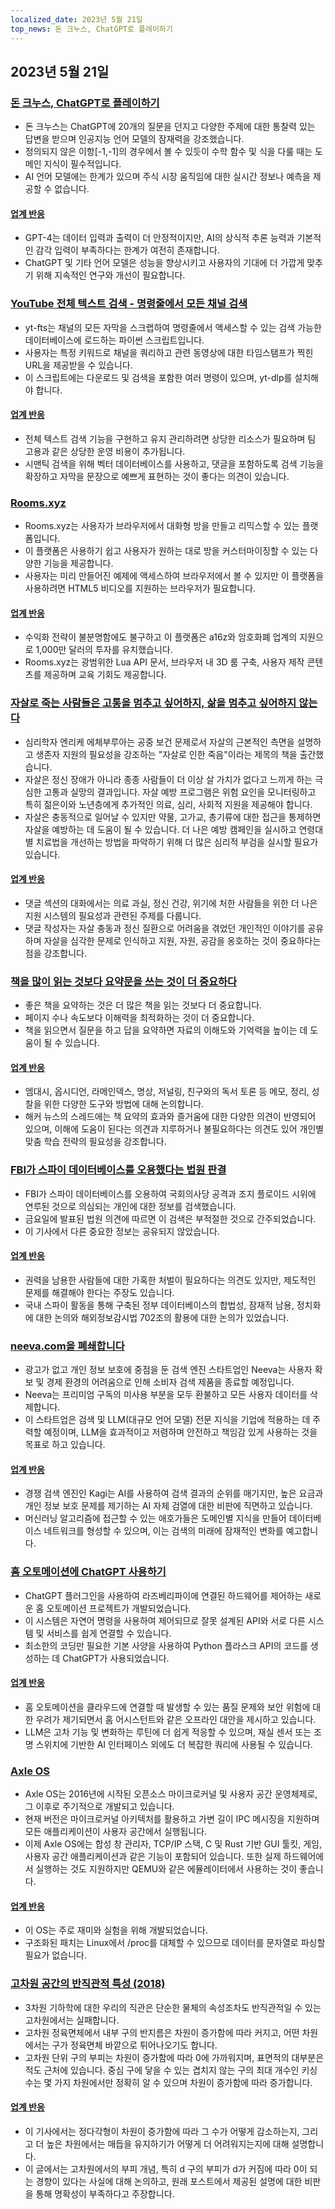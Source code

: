 ```yaml
---
localized_date: 2023년 5월 21일
top_news: 돈 크누스, ChatGPT로 플레이하기
---
```




<CallToAction />

<Steps>

## 2023년 5월 21일

### [돈 크누스, ChatGPT로 플레이하기](https://cs.stanford.edu/~knuth/chatGPT20.txt)

- 돈 크누스는 ChatGPT에 20개의 질문을 던지고 다양한 주제에 대한 통찰력 있는 답변을 받으며 인공지능 언어 모델의 잠재력을 강조했습니다.
- 정의되지 않은 이항[-1,-1]의 경우에서 볼 수 있듯이 수학 함수 및 식을 다룰 때는 도메인 지식이 필수적입니다.
- AI 언어 모델에는 한계가 있으며 주식 시장 움직임에 대한 실시간 정보나 예측을 제공할 수 없습니다.

#### [업계 반응](http://news.ycombinator.com/item?id=36012360)

- GPT-4는 데이터 입력과 출력이 더 안정적이지만, AI의 상식적 추론 능력과 기본적인 감각 입력이 부족하다는 한계가 여전히 존재합니다.
- ChatGPT 및 기타 언어 모델은 성능을 향상시키고 사용자의 기대에 더 가깝게 맞추기 위해 지속적인 연구와 개선이 필요합니다.

### [YouTube 전체 텍스트 검색 - 명령줄에서 모든 채널 검색](https://github.com/NotJoeMartinez/yt-fts)

- yt-fts는 채널의 모든 자막을 스크랩하여 명령줄에서 액세스할 수 있는 검색 가능한 데이터베이스에 로드하는 파이썬 스크립트입니다.
- 사용자는 특정 키워드로 채널을 쿼리하고 관련 동영상에 대한 타임스탬프가 찍힌 URL을 제공받을 수 있습니다.
- 이 스크립트에는 다운로드 및 검색을 포함한 여러 명령이 있으며, yt-dlp를 설치해야 합니다.

#### [업계 반응](http://news.ycombinator.com/item?id=36009774)

- 전체 텍스트 검색 기능을 구현하고 유지 관리하려면 상당한 리소스가 필요하며 팀 고용과 같은 상당한 운영 비용이 추가됩니다.
- 시맨틱 검색을 위해 벡터 데이터베이스를 사용하고, 댓글을 포함하도록 검색 기능을 확장하고 자막을 문장으로 예쁘게 표현하는 것이 좋다는 의견이 있습니다.

### [Rooms.xyz](https://rooms.xyz/)

- Rooms.xyz는 사용자가 브라우저에서 대화형 방을 만들고 리믹스할 수 있는 플랫폼입니다.
- 이 플랫폼은 사용하기 쉽고 사용자가 원하는 대로 방을 커스터마이징할 수 있는 다양한 기능을 제공합니다.
- 사용자는 미리 만들어진 예제에 액세스하여 브라우저에서 볼 수 있지만 이 플랫폼을 사용하려면 HTML5 비디오를 지원하는 브라우저가 필요합니다.

#### [업계 반응](http://news.ycombinator.com/item?id=36009430)

- 수익화 전략이 불분명함에도 불구하고 이 플랫폼은 a16z와 암호화폐 업계의 지원으로 1,000만 달러의 투자를 유치했습니다.
- Rooms.xyz는 광범위한 Lua API 문서, 브라우저 내 3D 룸 구축, 사용자 제작 콘텐츠를 제공하며 교육 기회도 제공합니다.

### [자살로 죽는 사람들은 고통을 멈추고 싶어하지, 삶을 멈추고 싶어하지 않는다](https://english.elpais.com/science-tech/2023-05-20/psychologist-enrique-echeburua-people-who-die-by-suicide-want-to-stop-suffering-not-to-stop-living.html)

- 심리학자 엔리케 에체부루아는 공중 보건 문제로서 자살의 근본적인 측면을 설명하고 생존자 지원의 필요성을 강조하는 "자살로 인한 죽음"이라는 제목의 책을 출간했습니다.
- 자살은 정신 장애가 아니라 종종 사람들이 더 이상 살 가치가 없다고 느끼게 하는 극심한 고통과 실망의 결과입니다. 자살 예방 프로그램은 위험 요인을 모니터링하고 특히 젊은이와 노년층에게 추가적인 의료, 심리, 사회적 지원을 제공해야 합니다.
- 자살은 충동적으로 일어날 수 있지만 약물, 고가교, 총기류에 대한 접근을 통제하면 자살을 예방하는 데 도움이 될 수 있습니다. 더 나은 예방 캠페인을 실시하고 연령대별 치료법을 개선하는 방법을 파악하기 위해 더 많은 심리적 부검을 실시할 필요가 있습니다.

#### [업계 반응](http://news.ycombinator.com/item?id=36010975)

- 댓글 섹션의 대화에서는 의료 과실, 정신 건강, 위기에 처한 사람들을 위한 더 나은 지원 시스템의 필요성과 관련된 주제를 다룹니다.
- 댓글 작성자는 자살 충동과 정신 질환으로 어려움을 겪었던 개인적인 이야기를 공유하며 자살을 심각한 문제로 인식하고 지원, 자원, 공감을 옹호하는 것이 중요하다는 점을 강조합니다.

### [책을 많이 읽는 것보다 요약문을 쓰는 것이 더 중요하다](https://www.andreasfragner.com/writing/writing-summaries)

- 좋은 책을 요약하는 것은 더 많은 책을 읽는 것보다 더 중요합니다.
- 페이지 수나 속도보다 이해력을 최적화하는 것이 더 중요합니다.
- 책을 읽으면서 질문을 하고 답을 요약하면 자료의 이해도와 기억력을 높이는 데 도움이 될 수 있습니다.

#### [업계 반응](http://news.ycombinator.com/item?id=36011599)

- 엠대시, 옵시디언, 라메인덱스, 명상, 저널링, 친구와의 독서 토론 등 메모, 정리, 성찰을 위한 다양한 도구와 방법에 대해 논의합니다.
- 해커 뉴스의 스레드에는 책 요약의 효과와 즐거움에 대한 다양한 의견이 반영되어 있으며, 이해에 도움이 된다는 의견과 지루하거나 불필요하다는 의견도 있어 개인별 맞춤 학습 전략의 필요성을 강조합니다.

### [FBI가 스파이 데이터베이스를 오용했다는 법원 판결](https://www.wsj.com/articles/fbi-improperly-searched-spy-database-for-information-on-americans-court-says-2f12bcd)

- FBI가 스파이 데이터베이스를 오용하여 국회의사당 공격과 조지 플로이드 시위에 연루된 것으로 의심되는 개인에 대한 정보를 검색했습니다.
- 금요일에 발표된 법원 의견에 따르면 이 검색은 부적절한 것으로 간주되었습니다.
- 이 기사에서 다른 중요한 정보는 공유되지 않았습니다.

#### [업계 반응](http://news.ycombinator.com/item?id=36011550)

- 권력을 남용한 사람들에 대한 가혹한 처벌이 필요하다는 의견도 있지만, 제도적인 문제를 해결해야 한다는 주장도 있습니다.
- 국내 스파이 활동을 통해 구축된 정부 데이터베이스의 합법성, 잠재적 남용, 정치화에 대한 논의와 해외정보감시법 702조의 활용에 대한 논의가 있었습니다.

### [neeva.com을 폐쇄합니다](https://neeva.com/blog/may-announcement)

- 광고가 없고 개인 정보 보호에 중점을 둔 검색 엔진 스타트업인 Neeva는 사용자 확보 및 경제 환경의 어려움으로 인해 소비자 검색 제품을 종료할 예정입니다.
- Neeva는 프리미엄 구독의 미사용 부분을 모두 환불하고 모든 사용자 데이터를 삭제합니다.
- 이 스타트업은 검색 및 LLM(대규모 언어 모델) 전문 지식을 기업에 적용하는 데 주력할 예정이며, LLM을 효과적이고 저렴하며 안전하고 책임감 있게 사용하는 것을 목표로 하고 있습니다.

#### [업계 반응](http://news.ycombinator.com/item?id=36013783)

- 경쟁 검색 엔진인 Kagi는 AI를 사용하여 검색 결과의 순위를 매기지만, 높은 요금과 개인 정보 보호 문제를 제기하는 AI 자체 검열에 대한 비판에 직면하고 있습니다.
- 머신러닝 알고리즘에 접근할 수 있는 애호가들은 도메인별 지식을 만들어 데이터베이스 네트워크를 형성할 수 있으며, 이는 검색의 미래에 잠재적인 변화를 예고합니다.

### [홈 오토메이션에 ChatGPT 사용하기](https://www.atomic14.com/2023/05/14/is-this-the-future-of-home-automation.html)

- ChatGPT 플러그인을 사용하여 라즈베리파이에 연결된 하드웨어를 제어하는 새로운 홈 오토메이션 프로젝트가 개발되었습니다.
- 이 시스템은 자연어 명령을 사용하여 제어되므로 잘못 설계된 API와 서로 다른 시스템 및 서비스를 쉽게 연결할 수 있습니다.
- 최소한의 코딩만 필요한 기본 사양을 사용하여 Python 플라스크 API의 코드를 생성하는 데 ChatGPT가 사용되었습니다.

#### [업계 반응](http://news.ycombinator.com/item?id=36013571)

- 홈 오토메이션을 클라우드에 연결할 때 발생할 수 있는 품질 문제와 보안 위험에 대한 우려가 제기되면서 홈 어시스턴트와 같은 오프라인 대안을 제시하고 있습니다.
- LLM은 고차 기능 및 변화하는 루틴에 더 쉽게 적응할 수 있으며, 재실 센서 또는 조명 스위치에 기반한 AI 인터페이스 외에도 더 복잡한 쿼리에 사용될 수 있습니다.

### [Axle OS](https://axleos.com/)

- Axle OS는 2016년에 시작된 오픈소스 마이크로커널 및 사용자 공간 운영체제로, 그 이후로 주기적으로 개발되고 있습니다.
- 현재 버전은 마이크로커널 아키텍처를 활용하고 가변 길이 IPC 메시징을 지원하며 모든 애플리케이션이 사용자 공간에서 실행됩니다.
- 이제 Axle OS에는 합성 창 관리자, TCP/IP 스택, C 및 Rust 기반 GUI 툴킷, 게임, 사용자 공간 애플리케이션과 같은 기능이 포함되어 있습니다. 또한 실제 하드웨어에서 실행하는 것도 지원하지만 QEMU와 같은 에뮬레이터에서 사용하는 것이 좋습니다.

#### [업계 반응](http://news.ycombinator.com/item?id=36008526)

- 이 OS는 주로 재미와 실험을 위해 개발되었습니다.
- 구조화된 패치는 Linux에서 /proc를 대체할 수 있으므로 데이터를 문자열로 파싱할 필요가 없습니다.

### [고차원 공간의 반직관적 특성 (2018)](https://marckhoury.github.io/blog/counterintuitive-properties-of-high-dimensional-space/)

- 3차원 기하학에 대한 우리의 직관은 단순한 물체의 속성조차도 반직관적일 수 있는 고차원에서는 실패합니다.
- 고차원 정육면체에서 내부 구의 반지름은 차원이 증가함에 따라 커지고, 어떤 차원에서는 구가 정육면체 바깥으로 튀어나오기도 합니다.
- 고차원 단위 구의 부피는 차원이 증가함에 따라 0에 가까워지며, 표면적의 대부분은 적도 근처에 있습니다. 중심 구에 닿을 수 있는 겹치지 않는 구의 최대 개수인 키싱 수는 몇 가지 차원에서만 정확히 알 수 있으며 차원이 증가함에 따라 증가합니다.

#### [업계 반응](http://news.ycombinator.com/item?id=36009667)

- 이 기사에서는 정다각형이 차원이 증가함에 따라 그 수가 어떻게 감소하는지, 그리고 더 높은 차원에서는 매듭을 유지하기가 어떻게 더 어려워지는지에 대해 설명합니다.
- 이 글에서는 고차원에서의 부피 개념, 특히 d 구의 부피가 d가 커짐에 따라 0이 되는 경향이 있다는 사실에 대해 논의하고, 원래 포스트에서 제공된 설명에 대한 비판을 통해 명확성이 부족하다고 주장합니다.

</Steps>
